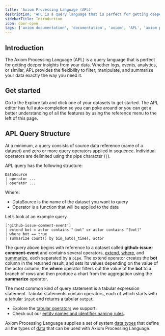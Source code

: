 ```yaml
---
title: 'Axiom Processing Language (APL)'
description: 'APL is a query language that is perfect for getting deeper insights from your data. Whether logs, or metrics, APL provides the flexibility to filter, and summarize your data exactly the way you need it.'
sidebarTitle: Introduction
icon: door-open
tags: ['axiom documentation', 'documentation', 'axiom', 'APL', 'axiom processing language', 'data explorer', 'getiing started guide', 'summarize', 'filter']
---
```


## Introduction

The Axiom Processing Language (APL) is a query language that is perfect for getting deeper insights from your data. Whether logs, events, analytics, or similar, APL provides the flexibility to filter, manipulate, and summarize your data exactly the way you need it.

## Get started

Go to the Explore tab and click one of your datasets to get started. The APL editor has full auto-completion so you can poke around or you can get a better understanding of all the features by using the reference menu to the left of this page.

## APL Query Structure

At a minimum, a query consists of source data reference (name of a dataset) and zero or more query operators applied in sequence. Individual operators are delimited using the pipe character (`|`).

APL query has the following structure:

```kusto
DataSource
| operator ...
| operator ...
```

Where:

- DataSource is the name of the dataset you want to query
- Operator is a function that will be applied to the data

Let’s look at an example query.

```kusto
['github-issue-comment-event']
| extend bot = actor contains "-bot" or actor contains "[bot]"
| where bot == true
| summarize count() by bin_auto(_time), actor
```

The query above begins with reference to a dataset called **github-issue-comment-event** and contains several operators, [extend](/apl/tabular-operators/extend-operator), [where](/apl/tabular-operators/where-operator), and [summarize](/apl/tabular-operators/summarize-operator), each separated by a `pipe`. The extend operator creates the **bot** column in the returned result, and sets its values depending on the value of the actor column, the **where** operator filters out the value of the **bot** to a branch of rows and then produce a chart from the aggregation using the **summarize** operator.

The most common kind of query statement is a tabular expression statement. Tabular statements contain operators, each of which starts with a tabular `input` and returns a tabular `output.`

- Explore the [tabular operators](/apl/tabular-operators/extend-operator) we support.
- Check out our [entity names and identifier naming rules](/apl/entities/entity-names).

Axiom Processing Language supplies a set of system [data types](/apl/data-types/scalar-data-types) that define all the types of [data](/apl/data-types/null-values) that can be used with Axiom Processing Language.
